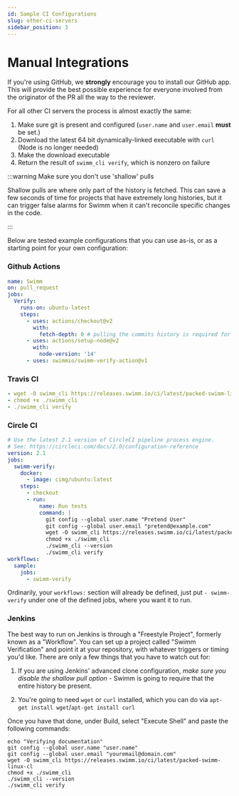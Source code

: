 ```yaml
---
id: Sample CI Configurations
slug: other-ci-servers
sidebar_position: 3
---
```


# Manual Integrations

If you're using GitHub, we **strongly** encourage you to <Link to="https://github.com/apps/swimm-io">install our GitHub app.</Link> This
will provide the best possible experience for everyone involved from the originator of the PR all the way to the reviewer.

For all other CI servers the process is almost exactly the same:

 1. Make sure git is present and configured (`user.name` and `user.email` **must** be set.)
 2. Download the latest 64 bit dynamically-linked executable with `curl` (Node is no longer needed)
 3. Make the download executable
 4. Return the result of  `swimm_cli verify`, which is nonzero on failure

:::warning Make sure you don't use 'shallow' pulls

Shallow pulls are where only part of the history is fetched. This can save a few
seconds of time for projects that have extremely long histories, but it can trigger
false alarms for Swimm when it can't reconcile specific changes in the code. 

:::

Below are tested example configurations that you can use as-is, or as a starting
point for your own configuration:

### Github Actions 

```yml
name: Swimm
on: pull_request
jobs:
  Verify:
    runs-on: ubuntu-latest
    steps:
      - uses: actions/checkout@v2
        with:
          fetch-depth: 0 # pulling the commits history is required for the verification to function properly
      - uses: actions/setup-node@v2
        with:
          node-version: '14'
      - uses: swimmio/swimm-verify-action@v1
```

### Travis CI

```yml
- wget -O swimm_cli https://releases.swimm.io/ci/latest/packed-swimm-linux-cli
- chmod +x ./swimm_cli
- ./swimm_cli verify
```

### Circle CI

```yml
# Use the latest 2.1 version of CircleCI pipeline process engine. 
# See: https://circleci.com/docs/2.0/configuration-reference
version: 2.1
jobs:
  swimm-verify:  
    docker:
      - image: cimg/ubuntu:latest
    steps:
      - checkout
      - run:
          name: Run tests
          command: |
            git config --global user.name "Pretend User"
            git config --global user.email "pretend@example.com"
            wget -O swimm_cli https://releases.swimm.io/ci/latest/packed-swimm-linux-cli
            chmod +x ./swimm_cli
            ./swimm_cli --version
            ./swimm_cli verify
workflows:
  sample: 
    jobs:
      - swimm-verify
```

Ordinarily, your `workflows:` section will already be defined, just put `- swimm-verify` under one of the defined jobs, where you want it to run.

### Jenkins

The best way to run on Jenkins is through a "Freestyle Project", formerly known as a "Workflow". 
You can set up a project called "Swimm Verification" and point it at your repository, with 
whatever triggers or timing you'd like. There are only a few things that you have to watch out for:


 1. If you are using Jenkins' advanced clone configuration, _make sure you disable the shallow pull option_ - Swimm is going to require that the entire history be present.

 2. You're going to need `wget` or `curl` installed, which you can do via `apt-get install wget`/`apt-get install curl`
 
Once you have that done, under Build, select "Execute Shell" and paste the following commands:

```shell
echo "Verifying documentation"
git config --global user.name "user.name"
git config --global user.email "youremail@domain.com"
wget -O swimm_cli https://releases.swimm.io/ci/latest/packed-swimm-linux-cl
chmod +x ./swimm_cli
./swimm_cli --version
./swimm_cli verify
```

